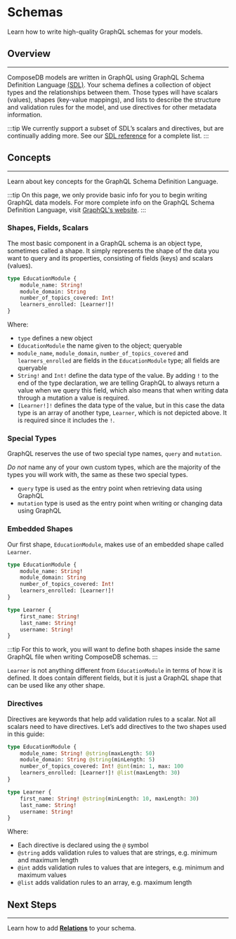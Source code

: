 # Schemas
Learn how to write high-quality GraphQL schemas for your models.

## Overview
---
ComposeDB models are written in GraphQL using GraphQL Schema Definition Language [(SDL)](https://graphql.org/learn/schema/). Your schema defines a collection of object types and the relationships between them. Those types will have scalars (values), shapes (key-value mappings), and lists to describe the structure and validation rules for the model, and use directives for other metadata information.

:::tip
We currently support a subset of SDL’s scalars and directives, but are continually adding more. See our [SDL reference](../../api/sdl/scalars.mdx) for a complete list.
:::


## Concepts
---
Learn about key concepts for the GraphQL Schema Definition Language. 

:::tip 
On this page, we only provide basic info for you to begin writing GraphQL data models. For more complete info on the GraphQL Schema Definition Language, visit [GraphQL's website](https://graphql.org/learn/schema/).
:::

### Shapes, Fields, Scalars
The most basic component in a GraphQL schema is an object type, sometimes called a shape. It simply represents the shape of the data you want to query and its properties, consisting of fields (keys) and scalars (values).

```graphql
type EducationModule {
	module_name: String!
	module_domain: String
	number_of_topics_covered: Int!
	learners_enrolled: [Learner!]!
}
```

Where:

- `type` defines a new object
- `EducationModule` the name given to the object; queryable
- `module_name`, `module_domain`, `number_of_topics_covered` and `learners_enrolled` are fields in the `EducationModule` type; all fields are queryable
- `String!` and `Int!` define the data type of the value. By adding `!` to the end of the type declaration, we are telling GraphQL to always return a value when we query this field, which also means that when writing data through a mutation a value is required.
- `[Learner!]!` defines the data type of the value, but in this case the data type is an array of another type, `Learner`, which is not depicted above. It is required since it includes the `!`.

### Special Types

GraphQL reserves the use of two special type names, `query` and `mutation`. 

*Do not* name any of your own custom types, which are the majority of the types you will work with, the same as these two special types.

- `query` type is used as the entry point when retrieving data using GraphQL
- `mutation` type is used as the entry point when writing or changing data using GraphQL

### Embedded Shapes

Our first shape, `EducationModule`, makes use of an embedded shape called `Learner`.

```graphql
type EducationModule {
	module_name: String!
	module_domain: String
	number_of_topics_covered: Int!
	learners_enrolled: [Learner!]!
}

type Learner {
	first_name: String!
	last_name: String!
	username: String!
}
```

:::tip 
For this to work, you will want to define both shapes inside the same GraphQL file when writing ComposeDB schemas.
:::

`Learner` is not anything different from `EducationModule` in terms of how it is defined. It does contain different fields, but it is just a GraphQL shape that can be used like any other shape.


### Directives

Directives are keywords that help add validation rules to a scalar. Not all scalars need to have directives. Let’s add directives to the two shapes used in this guide:

```graphql
type EducationModule {
	module_name: String! @string(maxLength: 50)
	module_domain: String @string(minLength: 5)
	number_of_topics_covered: Int! @int(min: 1, max: 100
	learners_enrolled: [Learner!]! @list(maxLength: 30)
}

type Learner {
	first_name: String! @string(minLength: 10, maxLength: 30)
	last_name: String!
	username: String!
}
```

Where:

- Each directive is declared using the `@` symbol
- `@string` adds validation rules to values that are strings, e.g. minimum and maximum length
- `@int` adds validation rules to values that are integers, e.g. minimum and maximum values
- `@list` adds validation rules to an array, e.g. maximum length

## Next Steps
---
Learn how to add [**Relations**](../data-modeling/relations.mdx) to your schema.